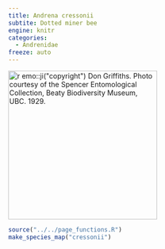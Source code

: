 ```yaml
---
title: Andrena cressonii
subtite: Dotted miner bee
engine: knitr
categories:
  - Andrenidae
freeze: auto
---
```

[![`r emo::ji("copyright")` Don Griffiths. Photo courtesy of the Spencer Entomological Collection, Beaty Biodiversity Museum, UBC. 1929.](https://www.zoology.ubc.ca/entomology/main/Hymenoptera/Andrenidae/Andrena%20cressonii%20male%20(3lateral).jpg){height=300}](https://www.zoology.ubc.ca/entomology/main/Hymenoptera/Andrenidae/Andrena%20cressonii.php)

```r
source("../../page_functions.R")
make_species_map("cressonii")
```
